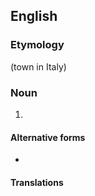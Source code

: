 ==English==
{{wikipedia}}

===Etymology===
{{der|en|it|Arborio}} (town in Italy)

===Noun===
{{en-noun|-}}

# {{def|A northern Italian variety of rice that has relatively short, fat [[grain]]s and a high [[starch]] content, traditionally used for making [[risotto]].}}
#: {{syn|en|arborio}}

====Alternative forms====
* {{alter|en|Arborio rice}}

====Translations====
{{trans-see|variety of short-grained rice|arborio}}